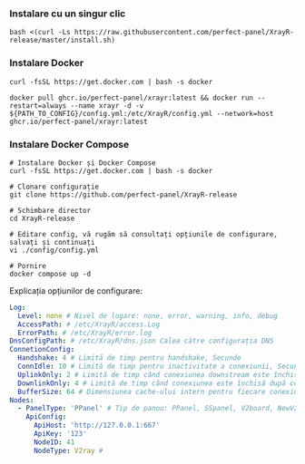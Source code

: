 ### Instalare cu un singur clic

```shell
bash <(curl -Ls https://raw.githubusercontent.com/perfect-panel/XrayR-release/master/install.sh)
```

### Instalare Docker

```
curl -fsSL https://get.docker.com | bash -s docker

docker pull ghcr.io/perfect-panel/xrayr:latest && docker run --restart=always --name xrayr -d -v ${PATH_TO_CONFIG}/config.yml:/etc/XrayR/config.yml --network=host ghcr.io/perfect-panel/xrayr:latest
```

### Instalare Docker Compose

```
# Instalare Docker și Docker Compose
curl -fsSL https://get.docker.com | bash -s docker

# Clonare configurație
git clone https://github.com/perfect-panel/XrayR-release

# Schimbare director
cd XrayR-release

# Editare config, vă rugăm să consultați opțiunile de configurare, salvați și continuați
vi ./config/config.yml

# Pornire
docker compose up -d
```

Explicația opțiunilor de configurare:

```yaml
Log:
  Level: none # Nivel de logare: none, error, warning, info, debug
  AccessPath: # /etc/XrayR/access.Log
  ErrorPath: # /etc/XrayR/error.log
DnsConfigPath: # /etc/XrayR/dns.json Calea către configurația DNS
ConnetionConfig:
  Handshake: 4 # Limită de timp pentru handshake, Secunde
  ConnIdle: 10 # Limită de timp pentru inactivitate a conexiunii, Secunde
  UplinkOnly: 2 # Limită de timp când conexiunea downstream este închisă, Secunde
  DownlinkOnly: 4 # Limită de timp când conexiunea este închisă după ce uplink-ul este închis, Secunde
  BufferSize: 64 # Dimensiunea cache-ului intern pentru fiecare conexiune, kB
Nodes:
  - PanelType: 'PPanel' # Tip de panou: PPanel, SSpanel, V2board, NewV2board, PMpanel, Proxypanel, V2RaySocks
    ApiConfig:
      ApiHost: 'http://127.0.0.1:667'
      ApiKey: '123'
      NodeID: 41
      NodeType: V2ray #
```


<Giscus />
